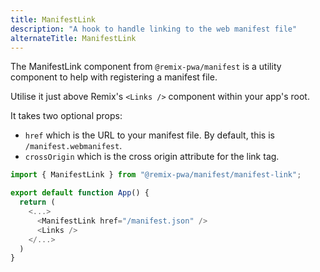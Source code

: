 ```yaml
---
title: ManifestLink
description: "A hook to handle linking to the web manifest file"
alternateTitle: ManifestLink
---
```


The ManifestLink component from `@remix-pwa/manifest` is a utility component to help with registering a manifest file.

Utilise it just above Remix's `<Links />` component within your app's root.

It takes two optional props: 

- `href` which is the URL to your manifest file. By default, this is `/manifest.webmanifest`.
- `crossOrigin` which is the cross origin attribute for the link tag.

```ts {{ filename:'app/root.tsx' }}
import { ManifestLink } from "@remix-pwa/manifest/manifest-link";

export default function App() {
  return (
    <...>
      <ManifestLink href="/manifest.json" />
      <Links />
    </...>
  )
}
```
